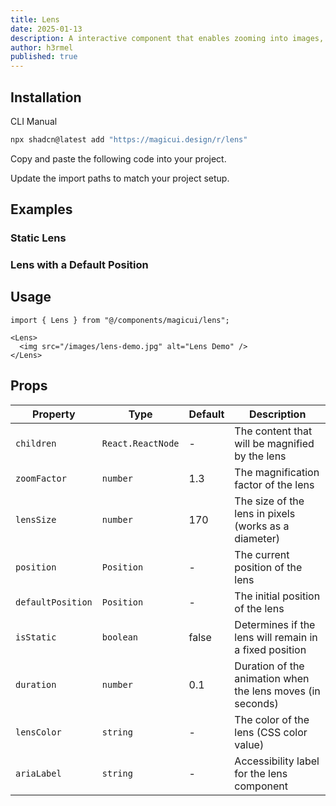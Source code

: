 ```yaml
---
title: Lens
date: 2025-01-13
description: A interactive component that enables zooming into images, videos and other elements.
author: h3rmel
published: true
---
```


<ComponentPreview name="lens-demo" />

## Installation

<Tabs defaultValue="cli">

<TabsList>
  <TabsTrigger value="cli">CLI</TabsTrigger>
  <TabsTrigger value="manual">Manual</TabsTrigger>
</TabsList>
<TabsContent value="cli">

```bash
npx shadcn@latest add "https://magicui.design/r/lens"
```

</TabsContent>

<TabsContent value="manual">

<Steps>

<Step>Copy and paste the following code into your project.</Step>

<ComponentSource name="lens" />

<Step>Update the import paths to match your project setup.</Step>

</Steps>

</TabsContent>

</Tabs>

## Examples

### Static Lens

<ComponentPreview name="lens-demo-2" />

### Lens with a Default Position

<ComponentPreview name="lens-demo-3" />

## Usage

```tsx
import { Lens } from "@/components/magicui/lens";
```

```tsx
<Lens>
  <img src="/images/lens-demo.jpg" alt="Lens Demo" />
</Lens>
```

## Props

| Property          | Type              | Default | Description                                                |
| ----------------- | ----------------- | ------- | ---------------------------------------------------------- |
| `children`        | `React.ReactNode` | -       | The content that will be magnified by the lens             |
| `zoomFactor`      | `number`          | 1.3     | The magnification factor of the lens                       |
| `lensSize`        | `number`          | 170     | The size of the lens in pixels (works as a diameter)       |
| `position`        | `Position`        | -       | The current position of the lens                           |
| `defaultPosition` | `Position`        | -       | The initial position of the lens                           |
| `isStatic`        | `boolean`         | false   | Determines if the lens will remain in a fixed position     |
| `duration`        | `number`          | 0.1     | Duration of the animation when the lens moves (in seconds) |
| `lensColor`       | `string`          | -       | The color of the lens (CSS color value)                    |
| `ariaLabel`       | `string`          | -       | Accessibility label for the lens component                 |
